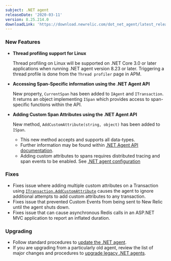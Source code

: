 ```yaml
---
subject: .NET agent
releaseDate: '2020-03-11'
version: 8.25.214.0
downloadLink: 'https://download.newrelic.com/dot_net_agent/latest_release'
---
```


### New Features

* **Thread profiling support for Linux**

  Thread profiling on Linux will be supported on .NET Core 3.0 or later applications when running .NET agent version 8.23 or later. Triggering a thread profile is done from the `Thread profiler` page in APM.
* **Accessing Span-Specific information using the .NET Agent API**

  New property, `CurrentSpan` has been added to `IAgent` and `ITransaction`. It returns an object implementing `ISpan` which provides access to span-specific functions within the API.
* **Adding Custom Span Attributes using the .NET Agent API**

  New method, `AddCustomAttribute(string, object)` has been added to `ISpan`.

  * This new method accepts and supports all data-types.
  * Further information may be found within [.NET Agent API documentation](https://docs.newrelic.com/docs/agents/net-agent/net-agent-api/iSpan).
  * Adding custom attributes to spans requires distributed tracing and span events to be enabled. See [.NET agent configuration](https://docs.newrelic.com/docs/agents/net-agent/configuration/net-agent-configuration#distributed_tracing)

### Fixes

* Fixes issue where adding multiple custom attributes on a Transaction using [`ITransaction.AddCustomAttribute`](https://docs.newrelic.com/docs/agents/net-agent/net-agent-api/itransaction#addcustomattribute) causes the agent to ignore additional attempts to add custom attributes to any transaction.
* Fixes issue that prevented Custom Events from being sent to New Relic until the agent shuts down.
* Fixes issue that can cause asynchronous Redis calls in an ASP.NET MVC application to report an inflated duration.

### Upgrading

* Follow standard procedures to [update the .NET agent](/docs/agents/net-agent/installation-configuration/update-net-agent).
* If you are upgrading from a particularly old agent, review the list of major changes and procedures to [upgrade legacy .NET agents](/docs/agents/net-agent/troubleshooting/upgrade-legacy-net-agents).
